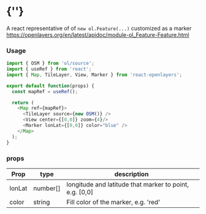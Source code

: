  
<Meta of={MarkerStories} />
 
# {'<Marker />'}
 
A react representative of of `new ol.Feature(...)` customized as a marker  
https://openlayers.org/en/latest/apidoc/module-ol_Feature-Feature.html
<Story of={MarkerStories.Primary} />

### Usage
```typescript
import { OSM } from 'ol/source';
import { useRef } from 'react';
import { Map, TileLayer, View, Marker } from 'react-openlayers';

export default function(props) {
  const mapRef = useRef();

  return (
    <Map ref={mapRef}>
      <TileLayer source={new OSM()} />
      <View center={[0,0]} zoom={4}/>
      <Marker lonLat={[0,0]} color="blue" />
    </Map>
  );
}
```


### props

| Prop   | type        | description |
| ------ | ----------- | ------------|
| lonLat | number[]    | longitude and latitude that marker to point, e.g. [0,0] | 
| color  | string      | Fill color of the marker, e.g. 'red' |

